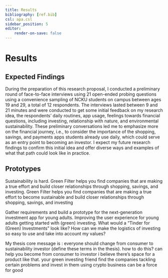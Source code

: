 ```yaml
---
title: Results
bibliography: [ref.bib]
csl: apa.csl
sidebar_position: 5
editor:
    render-on-save: false
---
```


# Results

## Expected Findings
During the preparation of this research proposal, I conducted a preliminary round of face-to-face interviews using 21 open-ended probing questions using a convenience sampling of NCKU students on campus between ages 19 and 29, a total of 12 respondents. The interviews lasted between 9 and 21 minutes and were conducted to get some initial feedback on my research idea, the respondents' daily routines, app usage, feelings towards financial questions, including investing, relationship with nature, and environmental sustainability. These preliminary conversations led me to emphasize more on the financial journey, i.e., to consider the importance of the shopping, savings, and payments apps students already use daily, which could serve as an entry point to becoming an investor. I expect my future research findings to confirm this initial idea and offer diverse ways and examples of what that path could look like in practice.

## Prototypes
Sustainability is hard. Green Filter helps you find companies that are making a true effort and build closer relationships through shopping, savings, and investing. Green Filter helps you find companies that are making a true effort to become sustainable and build closer relationships through shopping, savings, and investing


Gather requirements and build a prototype for the next-generation investment app for young adults. Improving the user experience for young adults getting started with (green) investing. What would a "Tinder for (Green) Investments" look like? How can we make the logistics of investing so easy to use and take into account my values? 

My thesis core message is : everyone should change from consumer to sustainability investor (define these terms in the thesis). how to do this?
can help you become from consumer to investor
i believe there’s space for a product like that. your green investing friend
find the companies tackling certain problems and invest in them using crypto
business can be a force for good
